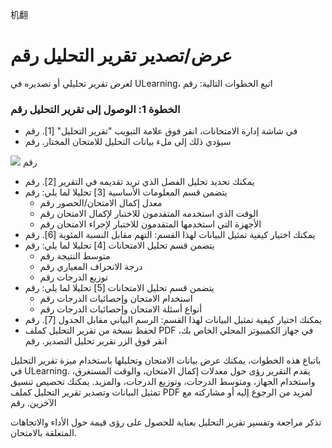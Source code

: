 机翻
# عرض/تصدير تقرير التحليل رقم 

 لعرض تقرير تحليلي أو تصديره في ULearning، اتبع الخطوات التالية: رقم 

 ### الخطوة 1: الوصول إلى تقرير التحليل رقم 

 - في شاشة إدارة الامتحانات، انقر فوق علامة التبويب "تقرير التحليل" [1]. رقم 
 - سيؤدي ذلك إلى ملء بيانات التحليل للامتحان المختار. رقم 

 ![]( /img/utest/teacher/analysis01.png) رقم 

 - يمكنك تحديد تحليل الفصل الذي تريد تقديمه في التقرير [2]. رقم 
 - يتضمن قسم المعلومات الأساسية [3] تحليلا لما يلي: رقم 
     - معدل إكمال الامتحان/الحصور رقم 
     - الوقت الذي استخدمه المتقدمون للاختبار لإكمال الامتحان رقم 
     - الأجهزة التي استخدمها المتقدمون للاختبار لإجراء الامتحان رقم 
 - يمكنك اختيار كيفية تمثيل البيانات لهذا القسم: التهم مقابل النسبة المئوية [6]. رقم 
 - يتضمن قسم تحليل الامتحانات [4] تحليلا لما يلي: رقم 
     - متوسط النتيجة رقم 
     - درجة الانحراف المعياري رقم 
     - توزيع الدرجات رقم 
 - يتضمن قسم تحليل الامتحانات [5] تحليلا لما يلي: رقم 
     - استخدام الامتحان وإحصائيات الدرجات رقم 
     - أنواع أسئلة الامتحان وإحصائيات الدرجات رقم 
 - يمكنك اختيار كيفية تمثيل البيانات لهذا القسم: الرسم البياني مقابل الجدول [7]. رقم 
 - لحفظ نسخة من تقرير التحليل كملف PDF في جهاز الكمبيوتر المحلي الخاص بك، انقر فوق الزر تقرير تحليل التصدير. رقم 
 
 باتباع هذه الخطوات، يمكنك عرض بيانات الامتحان وتحليلها باستخدام ميزة تقرير التحليل في ULearning. يقدم التقرير رؤى حول معدلات إكمال الامتحان، والوقت المستغرق، واستخدام الجهاز، ومتوسط الدرجات، وتوزيع الدرجات، والمزيد. يمكنك تخصيص تنسيق تمثيل البيانات وتصدير تقرير التحليل كملف PDF لمزيد من الرجوع إليه أو مشاركته مع الآخرين. رقم 
 
 تذكر مراجعة وتفسير تقرير التحليل بعناية للحصول على رؤى قيمة حول الأداء والاتجاهات المتعلقة بالامتحان.
